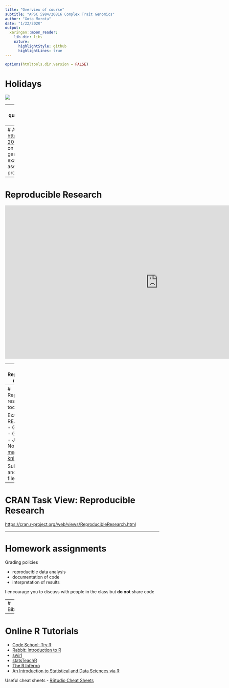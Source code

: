 ```yaml
---
title: "Overview of course"
subtitle: "APSC 5984/20816 Complex Trait Genomics"
author: "Gota Morota"
date: "1/22/2020"
output:
  xaringan::moon_reader:
    lib_dir: libs
    nature:
      highlightStyle: github
      highlightLines: true
---
```


```r
options(htmltools.dir.version = FALSE)
```

# Holidays
<div align="center">
<img src="onsen.png">
</div>


---
# Statistical analysis of quantitative genetics
What we will cover

- genomic relationships
- genomic selection
- genome-enabled prediction 
- additive and non-additive effects
- genome-wide association study 
- genomic heritability
- statistical genomics of disease
- population stratification
- multiple-trait model
- causal inference 




---
# About the course
- [http://morotalab.org/apsc5984-2020/APSC5984.html](http://morotalab.org/apsc5984-2020/APSC5984.html)
- hands-on analysis of simulated or real genomic data
- no mideterm exams
- final exam 
- biweekly assignments
- 15-30 minutes presentation 
- R + RStudio 



---
# Reproducible Research
<iframe width="1000" height="500" src="https://www.youtube.com/embed/j7K3s_vi_1Y" frameborder="0" allowfullscreen></iframe>


---
# Reproducible research

Many scientific journals now require authors to make their **data** publicly available prior to publication.

- [Genetics](http://genetics.org/)
- [Genome Research](http://genome.cshlp.org/)
- [Heredity](http://www.nature.com/hdy/index.html)
- [PLoS Genetics](http://journals.plos.org/plosgenetics/)

and more. 

Some journals also encourage authors to share their **software or code** used for analysis


---
# Reproducible research tools

Examples
- README file
- GNU make
- Git/GitHub
- Jupyter Notebook
- [R markdown](http://rmarkdown.rstudio.com/) + [knitr](https://yihui.name/knitr/)

Submit .**Rmd** and .**html** files. 

---
# CRAN Task View: Reproducible Research
 [https://cran.r-project.org/web/views/ReproducibleResearch.html](https://cran.r-project.org/web/views/ReproducibleResearch.html)



---

# Homework assignments 

Grading policies

- reproducible data analysis 
- documentation of code 
- interpretation of results 

I encourage you to discuss with people in the class but **do not** share code



---
# Bibliography
<div align="center">
<img src="books.png" width=700 height=500>
</div>



---

# Online R Tutorials

- [Code School: Try R](http://tryr.codeschool.com)
- [Rabbit: Introduction to R](http://www.quantide.com/rabbit-introduction-to-r/)
- [swirl](http://swirlstats.com/)
- [statsTeachR](http://www.statsteachr.org/)
- [The R Inferno](http://www.burns-stat.com/documents/books/the-r-inferno/)
- [An Introduction to Statistical and Data Sciences via R](https://ismayc.github.io/moderndiver-book/)

Useful cheat sheets
- [RStudio Cheat Sheets](https://www.rstudio.com/resources/cheatsheets/)

